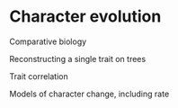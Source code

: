 # Character evolution

Comparative biology

Reconstructing a single trait on trees

Trait correlation

Models of character change, including rate